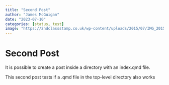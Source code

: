```yaml
---
title: "Second Post"
author: "James McGuigan"
date: "2023-07-10"
categories: [status, test]
image: "https://2ndclassstamp.co.uk/wp-content/uploads/2015/07/IMG_20150721_0006.jpg"
---
```



# Second Post

It is possible to create a post inside a directory with an index.qmd file.

This second post tests if a .qmd file in the top-level directory also works